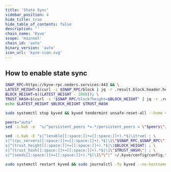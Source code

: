 ```yaml
---
title: 'State Sync'
sidebar_position: 4
hide_title: true
hide_table_of_contents: false
description: ''
chain_name: 'Kyve'
scope: 'mainnet'
chain_id: 'auto'
binary_version: 'auto'
icon_url: 'kyve-icon.svg'
---
```



<PageTitle
  iconUrl="img/kyve-icon.svg"
  title="Kyve State Sync"
  chainId="auto"
  version="auto"
/>

## How to enable state sync

```bash
SNAP_RPC=https://kyve-rpc.noders.services:443 && \
LATEST_HEIGHT=$(curl -s $SNAP_RPC/block | jq -r .result.block.header.height); \
BLOCK_HEIGHT=$((LATEST_HEIGHT - 2000)); \
TRUST_HASH=$(curl -s "$SNAP_RPC/block?height=$BLOCK_HEIGHT" | jq -r .result.block_id.hash) && \
echo $LATEST_HEIGHT $BLOCK_HEIGHT $TRUST_HASH
```

```bash
sudo systemctl stop kyved && kyved tendermint unsafe-reset-all --home ~/.kyve --keep-addr-book
```

```bash
peers="auto"
sed -i.bak -e  "s/^persistent_peers *=.*/persistent_peers = \"$peers\"/" ~/.kyve/config/config.toml
```

```bash
sed -i.bak -E "s|^(enable[[:space:]]+=[[:space:]]+).*$|\1true| ; \
s|^(rpc_servers[[:space:]]+=[[:space:]]+).*$|\1\"$SNAP_RPC,$SNAP_RPC\"| ; \
s|^(trust_height[[:space:]]+=[[:space:]]+).*$|\1$BLOCK_HEIGHT| ; \
s|^(trust_hash[[:space:]]+=[[:space:]]+).*$|\1\"$TRUST_HASH\"| ; \
s|^(seeds[[:space:]]+=[[:space:]]+).*$|\1\"\"|" ~/.kyve/config/config.toml
```

```bash
sudo systemctl restart kyved && sudo journalctl -fu kyved --no-hostname -o cat
```
